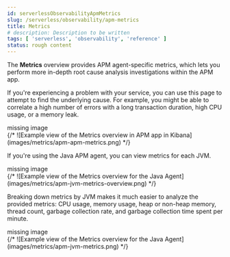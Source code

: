 ```yaml
---
id: serverlessObservabilityApmMetrics
slug: /serverless/observability/apm-metrics
title: Metrics
# description: Description to be written
tags: [ 'serverless', 'observability', 'reference' ]
status: rough content
---
```



<RoughContent />


<div id="metrics"></div>

The **Metrics** overview provides APM agent-specific metrics,
which lets you perform more in-depth root cause analysis investigations within the APM app.

If you're experiencing a problem with your service, you can use this page to attempt to find the underlying cause.
For example, you might be able to correlate a high number of errors with a long transaction duration, high CPU usage, or a memory leak.

<div style={{ backgroundColor: "#F1F4FA", width: "100%", height: "250px", textAlign: "center", paddingTop: "110px", marginBottom: "20px" }}><DocIcon type="image" title="missing image"/> missing image</div>
{/* ![Example view of the Metrics overview in APM app in Kibana](images/metrics/apm-apm-metrics.png) */}

If you're using the Java APM agent, you can view metrics for each JVM.

<div style={{ backgroundColor: "#F1F4FA", width: "100%", height: "250px", textAlign: "center", paddingTop: "110px", marginBottom: "20px" }}><DocIcon type="image" title="missing image"/> missing image</div>
{/* ![Example view of the Metrics overview for the Java Agent](images/metrics/apm-jvm-metrics-overview.png) */}

Breaking down metrics by JVM makes it much easier to analyze the provided metrics:
CPU usage, memory usage, heap or non-heap memory,
thread count, garbage collection rate, and garbage collection time spent per minute.

<div style={{ backgroundColor: "#F1F4FA", width: "100%", height: "250px", textAlign: "center", paddingTop: "110px", marginBottom: "20px" }}><DocIcon type="image" title="missing image"/> missing image</div>
{/* ![Example view of the Metrics overview for the Java Agent](images/metrics/apm-jvm-metrics.png) */}
